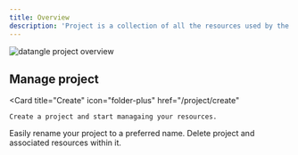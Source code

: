 ```yaml
---
title: Overview
description: 'Project is a collection of all the resources used by the platform to automate your data operations.'
---
```


<Frame type="glass" caption="Datangle project page showing all the resources within the project." >
  <img
    src="/images/project/overview.svg"
    alt="datangle project overview"
  />
</Frame>

## Manage project

<CardGroup cols={3}>

  <Card
    title="Create"
    icon="folder-plus"
    href="/project/create"
  >
    Create a project and start managaing your resources.
  </Card>
  <Card
    title="Rename"
    icon="pen-to-square"
    href="/project/rename"
  >
    Easily rename your project to a preferred name.
  </Card>
  <Card
    title="Delete"
    icon="trash"
    href="/project/delete"
  >
    Delete project and associated resources within it.
  </Card>
</CardGroup>

